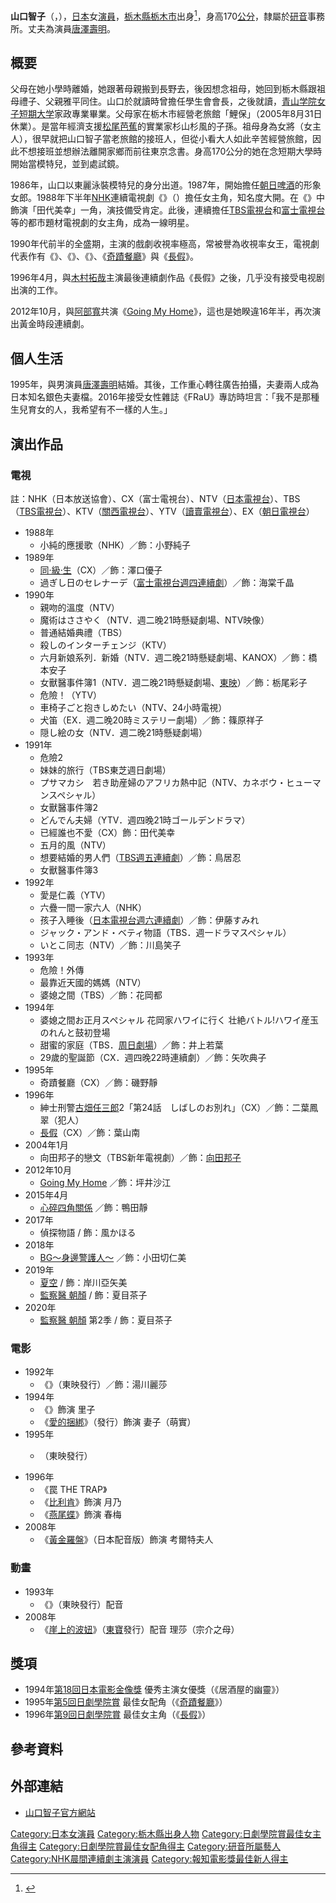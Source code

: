 {{blpsources|time=2021-06-01}}
{{noteTA
|G1=JP Show}}
{{藝人
| 類型 = 女演員
| 圖片 = 
| 圖片尺寸 = 
| 圖片簡介 = 
| 本名 = 
| 英文名 = 
| 外文名 = {{lang|ja|山口 智子}}
| 羅馬拼音 = Yamaguchi Tomoko
| 外文 = ja
| 綽號 = 
| 國籍     = {{JPN}}
| 籍貫     = [[栃木縣|栃木縣]]
| 出生日期 = {{birth_date_and _age|1964|10|20}}
| 出生地點 = {{flag|Japan|1964}}[[栃木縣|栃木縣]][[栃木市|栃木市]]
| 逝世日期 = 
| 逝世地點 = 
| 職業     = [[演員|演員]]
| 教育程度 = {{tsl|ja|栃木市立栃木西中学校|栃木市立栃木西中學}}<br/>{{tsl|ja|栃木県立栃木女子高等学校|栃木縣立栃木女子高級中學}}<br/>[[青山学院女子短期大学|青山学院女子短期大学]]
| 配偶 = {{marriage|[[唐澤壽明|唐澤壽明]]|1995}}
| 兒女 = 
| 出道日期 ={{start date and age|1986}}
| 活躍年代 = 1986年至今
| 唱片公司 = 
| 經紀公司 = [[研音|研音]]
| imdb = 0945359
| awards = 
| 代表作 = 《[[悠长假期|悠长假期]]》<br/>《{{link-ja|29岁的圣诞节|29歳のクリスマス}}》<br/>《[[奇迹餐厅|奇迹餐厅]]》<br/>《[[監察醫_朝顏|監察醫 朝顏]]》
| 網站 = {{Official|http://www.ken-on.co.jp/yamaguchi/}}
}}
{{japanese|japanese=山口 智子|kana=やまぐち ともこ |romaji=Yamaguchi Tomoko}}
'''山口智子'''（{{jpn|j=山口 智子|hg=やまぐち ともこ|rm=Yamaguchi Tomoko}}，{{bd|1964年|10月20日|||catIdx=Yamaguchi Tomoko}}），[[日本|日本]]女[[演員|演員]]，[[栃木縣|栃木縣]][[栃木市|栃木市]]出身<ref>{{Cite web|title=山口 智子 ｜ アーティスト ｜ 研音 - KEN ON|url=https://www.ken-on.co.jp/artists/yamaguchi/|accessdate=2021-04-11|work=研音 - KEN ON|archive-date=2021-04-11|archive-url=https://web.archive.org/web/20210411153312/https://www.ken-on.co.jp/artists/yamaguchi/|dead-url=no}}</ref>，身高170[[公分|公分]]，隸屬於[[研音|研音]]事務所。丈夫為演員[[唐澤壽明|唐澤壽明]]。

==概要==
父母在她小學時離婚，她跟著母親搬到長野去，後因想念祖母，她回到栃木縣跟祖母禮子、父親雅平同住。山口於{{tsl|ja|栃木市立栃木西中学校|栃木市立栃木西中學}}就讀時曾擔任學生會會長，之後就讀{{tsl|ja|栃木県立栃木女子高等学校|栃木縣立栃木女子高級中學}}，[[青山学院女子短期大学|青山学院女子短期大学]]家政專業畢業。父母家在栃木市經營老旅館「鯉保」（2005年8月31日休業）。是當年經濟支援[[松尾芭蕉|松尾芭蕉]]的實業家杉山杉風的子孫。祖母身為女將（女主人），很早就把山口智子當老旅館的接班人，但從小看大人如此辛苦經營旅館，因此不想接班並想辦法離開家鄉而前往東京念書。身高170公分的她在念短期大學時開始當模特兒，並到處試鏡。

1986年，山口以東麗泳裝模特兒的身分出道。1987年，開始擔任[[朝日啤酒|朝日啤酒]]的形象女郎。1988年下半年[[NHK|NHK]]連續電視劇《{{tsl|ja|純ちゃんの応援歌|小純的應援歌}}》（{{lang|ja|純ちゃんの応援歌}}）擔任女主角，知名度大開。在《{{tsl|ja|もう誰も愛さない|已經誰也不愛}}》中飾演「田代美幸」一角，演技備受肯定。此後，連續擔任[[TBS電視台|TBS電視台]]和[[富士電視台|富士電視台]]等的都市題材電視劇的女主角，成為一線明星。

1990年代前半的全盛期，主演的戲劇收視率極高，常被譽為收視率女王，電視劇代表作有《{{tsl|ja|ダブル・キッチン|婆媳之間}}》、《{{tsl|ja|スウィート・ホーム (テレビドラマ)|甜蜜的家庭}}》、《{{tsl|ja|29歳のクリスマス|29歲的聖誕節}}》、《[[奇蹟餐廳|奇蹟餐廳]]》與《[[長假_(電視劇)|長假]]》。

1996年4月，與[[木村拓哉|木村拓哉]]主演最後連續劇作品《長假》之後，几乎没有接受电视剧出演的工作。

2012年10月，與[[阿部寬|阿部寬]]共演《[[Going_My_Home|Going My Home]]》，這也是她睽違16年半，再次演出黃金時段連續劇。

== 個人生活 ==
1995年，與男演員[[唐澤壽明|唐澤壽明]]結婚。其後，工作重心轉往廣告拍攝，夫妻兩人成為日本知名銀色夫妻檔。2016年接受女性雜誌《FRaU》專訪時坦言：「我不是那種生兒育女的人，我希望有不一樣的人生。」

==演出作品==
===電視===
註：NHK（日本放送協會）、CX（富士電視台）、NTV（[[日本電視台|日本電視台]]）、TBS（[[TBS電視台|TBS電視台]]）、KTV（[[關西電視台|關西電視台]]）、YTV（[[讀賣電視台|讀賣電視台]]）、EX（[[朝日電視台|朝日電視台]]）
*1988年
**小純的應援歌（NHK）／飾：小野純子
*1989年
**[[同·級·生|同·級·生]]（CX）／飾：澤口優子
**過ぎし日のセレナーデ（[[富士電視台週四連續劇|富士電視台週四連續劇]]）／飾：海棠千晶
*1990年
**親吻的溫度（NTV）
**魔術はささやく（NTV．週二晚21時懸疑劇場、NTV映像）
**普通結婚典禮（TBS）
**殺しのインターチェンジ（KTV）
**六月新娘系列．新婚（NTV．週二晚21時懸疑劇場、KANOX）／飾：橋本安子
**女獸醫事件簿1（NTV．週二晚21時懸疑劇場、[[東映|東映]]）／飾：栃尾彩子
**危險！（YTV）
**車椅子ごと抱きしめたい（NTV、24小時電視）
**犬笛（EX．週二晚20時ミステリー劇場）／飾：篠原祥子　
**隠し絵の女（NTV．週二晚21時懸疑劇場）
*1991年
**危險2
**妹妹的旅行（TBS東芝週日劇場）
**プサマカシ　若き助産婦のアフリカ熱中記（NTV、カネボウ・ヒューマンスペシャル）
**女獸醫事件簿2
**どんでん夫婦（YTV．週四晚21時ゴールデンドラマ）
**已經誰也不愛（CX）飾：田代美幸
**五月的風（NTV）
**想要結婚的男人們（[[TBS週五連續劇|TBS週五連續劇]]）／飾：鳥居忍
**女獸醫事件簿3
*1992年
**愛是仁義（YTV）
**六疊一間一家六人（NHK）
**孩子入睡後（[[日本電視台週六連續劇|日本電視台週六連續劇]]）／飾：伊藤すみれ
**ジャック・アンド・ベティ物語（TBS．週一ドラマスペシャル）
**いとこ同志（NTV）／飾：川島笑子
*1993年
**危險！外傳
**最靠近天國的媽媽（NTV）
**婆媳之間（TBS）／飾：花岡都
*1994年
**婆媳之間お正月スペシャル 花岡家ハワイに行く 壮絶バトル!ハワイ産玉のれんと鼓初登場
**甜蜜的家庭（TBS．[[周日劇場|周日劇場]]）／飾：井上若葉
**29歲的聖誕節（CX．週四晚22時連續劇）／飾：矢吹典子
*1995年
**奇蹟餐廳（CX）／飾：磯野靜
*1996年
**紳士刑警[[古畑任三郎|古畑任三郎]]2「第24話　しばしのお別れ」（CX）／飾：二葉鳳翠（犯人）
**[[長假_(電視劇)|長假]]（CX）／飾：葉山南
*2004年1月
**向田邦子的戀文（TBS新年電視劇）／飾：[[向田邦子|向田邦子]]
*2012年10月
**[[Going_My_Home|Going My Home]] ／飾：坪井沙江
*2015年4月
**[[心碎四角關係|心碎四角關係]] ／飾：鴨田靜
*2017年
**偵探物語 / 飾：風かほる
*2018年
**[[BG～身邊警護人～|BG～身邊警護人～]] ／飾：小田切仁美
*2019年
**[[夏空|夏空]] / 飾：岸川亞矢美
**[[監察醫_朝顏|監察醫 朝顏]] / 飾：夏目茶子
*2020年
**[[監察醫_朝顏|監察醫 朝顏]] 第2季 / 飾：夏目茶子

===電影===
*1992年
**《{{tsl|ja|七人のおたく|七人的住宅 cult seven}}》（東映發行）／飾：湯川麗莎
*1994年
**《{{tsl|ja|居酒屋ゆうれい|居酒屋的幽靈}}》飾演 里子
**《[[愛的捆綁|愛的捆綁]]》（{{tsl|ja|アスミック・エース|Herald Ace}}發行）飾演 妻子（萌實）
*1995年
**{{tsl|ja|大失恋。|大失戀。}}（東映發行）
*1996年
**《罠 THE TRAP》
**《[[比利肯_(電影)|比利肯]]》飾演 月乃
**《[[燕尾蝶_(電影)|燕尾蝶]]》飾演 春梅
*2008年
**《[[黃金羅盤|黃金羅盤]]》（日本配音版）飾演 考爾特夫人

===動畫===
*1993年
**《{{tsl|ja|遠い海から来たCOO}}》（東映發行）配音 {{tsl|ja|キャシー野崎}}
*2008年
**《[[崖上的波妞|崖上的波妞]]》（[[東寶|東寶]]發行）配音 理莎（宗介之母）

==獎項==
*1994年[[第18回日本電影金像獎|第18回日本電影金像獎]] 優秀主演女優獎（《居酒屋的幽靈》）
*1995年[[第5回日劇學院賞名單|第5回日劇學院賞]] 最佳女配角（《[[奇蹟餐廳|奇蹟餐廳]]》）
*1996年[[第9回日劇學院賞名單|第9回日劇學院賞]] 最佳女主角（《[[長假_(電視劇)|長假]]》）

== 參考資料 ==
{{reflist}}

== 外部連結 ==

* [https://www.ken-on.co.jp/yamaguchi/ 山口智子官方網站] {{Wayback|url=https://www.ken-on.co.jp/yamaguchi/ |date=20190524191545 }}
{{研音集團}}
{{連續電視小說主演演員}}
{{報知電影獎最佳新人}}
{{日本電影影評人大獎最佳女主角獎}}
{{日劇學院賞最佳女主角}}
{{日劇學院賞最佳女配角}}
{{TV LIFE年度日劇大賞最佳女主角獎}}
{{TV LIFE年度日劇大賞最佳女配角獎}}
{{Authority control}}
{{DEFAULTSORT:Yamaguchi Tomoko}}
[[Category:日本女演員|Category:日本女演員]]
[[Category:栃木縣出身人物|Category:栃木縣出身人物]]
[[Category:日劇學院賞最佳女主角得主|Category:日劇學院賞最佳女主角得主]]
[[Category:日劇學院賞最佳女配角得主|Category:日劇學院賞最佳女配角得主]]
[[Category:研音所屬藝人|Category:研音所屬藝人]]
[[Category:NHK晨間連續劇主演演員|Category:NHK晨間連續劇主演演員]]
[[Category:報知電影獎最佳新人得主|Category:報知電影獎最佳新人得主]]